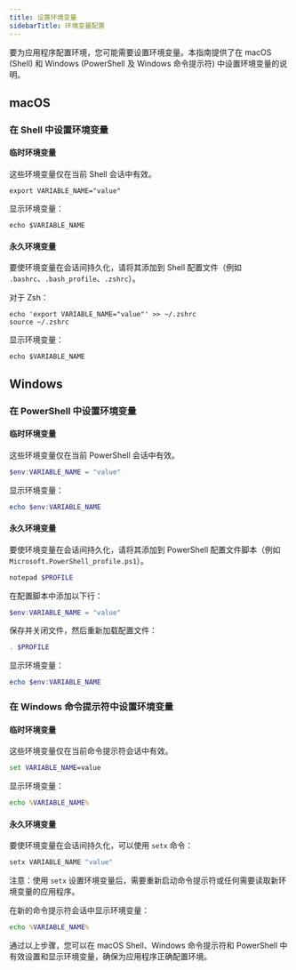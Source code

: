 ```yaml
---
title: 设置环境变量
sidebarTitle: 环境变量配置
---
```

要为应用程序配置环境，您可能需要设置环境变量。本指南提供了在 macOS (Shell) 和 Windows (PowerShell 及 Windows 命令提示符) 中设置环境变量的说明。

## macOS

### 在 Shell 中设置环境变量

#### 临时环境变量

这些环境变量仅在当前 Shell 会话中有效。

```shell
export VARIABLE_NAME="value"
```

显示环境变量：

```shell
echo $VARIABLE_NAME
```

#### 永久环境变量

要使环境变量在会话间持久化，请将其添加到 Shell 配置文件（例如 `.bashrc`、`.bash_profile`、`.zshrc`）。

对于 Zsh：

```shell
echo 'export VARIABLE_NAME="value"' >> ~/.zshrc
source ~/.zshrc
```

显示环境变量：

```shell
echo $VARIABLE_NAME
```

## Windows

### 在 PowerShell 中设置环境变量

#### 临时环境变量

这些环境变量仅在当前 PowerShell 会话中有效。

```powershell
$env:VARIABLE_NAME = "value"
```

显示环境变量：

```powershell
echo $env:VARIABLE_NAME
```

#### 永久环境变量

要使环境变量在会话间持久化，请将其添加到 PowerShell 配置文件脚本（例如 `Microsoft.PowerShell_profile.ps1`）。

```powershell
notepad $PROFILE
```

在配置脚本中添加以下行：

```powershell
$env:VARIABLE_NAME = "value"
```

保存并关闭文件，然后重新加载配置文件：

```powershell
. $PROFILE
```

显示环境变量：

```powershell
echo $env:VARIABLE_NAME
```

### 在 Windows 命令提示符中设置环境变量

#### 临时环境变量

这些环境变量仅在当前命令提示符会话中有效。

```cmd
set VARIABLE_NAME=value
```

显示环境变量：

```cmd
echo %VARIABLE_NAME%
```

#### 永久环境变量

要使环境变量在会话间持久化，可以使用 `setx` 命令：

```cmd
setx VARIABLE_NAME "value"
```

注意：使用 `setx` 设置环境变量后，需要重新启动命令提示符或任何需要读取新环境变量的应用程序。

在新的命令提示符会话中显示环境变量：

```cmd
echo %VARIABLE_NAME%
```

通过以上步骤，您可以在 macOS Shell、Windows 命令提示符和 PowerShell 中有效设置和显示环境变量，确保为应用程序正确配置环境。